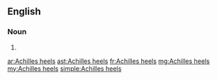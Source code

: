 ==English==

===Noun===
{{head|en|plural|head=[[Achilles]] [[heel]]s}}

# {{plural of|Achilles heel|lang=en}}

[[ar:Achilles heels]]
[[ast:Achilles heels]]
[[fr:Achilles heels]]
[[mg:Achilles heels]]
[[my:Achilles heels]]
[[simple:Achilles heels]]